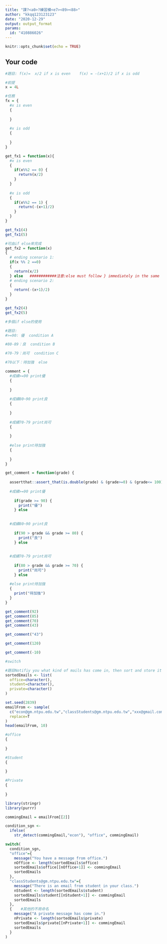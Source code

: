 ---
title: "課?<a0>?練習模<e7><89><88>"
author: "kkqq123123123"
date: "2020-12-29"
output: output_format
params:
  id: "410886026"
---

```{r setup, include=FALSE}
knitr::opts_chunk$set(echo = TRUE)
```

## Your code

```{r}
#題目: f(x)=  x/2 if x is even    f(x) = -(x+1)/2 if x is odd

#前提
x = 4L

#任務
fx = {
  #x is even 
  {
  
  }
  
  #x is odd
  {
    
  }
}
```

```{r}
get_fx1 = function(x){
  #x is even 
  {
    if(x%%2 == 0) {
      return(x/2)
    }
  }
  
  #x is odd
  {
    if(x%%2 == 1) {
      return(-(x+1)/2)
    }
  }
}
```

```{r}
get_fx1(4)
get_fx1(5)
```

```{r}
#可由if else來完成
get_fx2 = function(x)
{
  # ending scenario 1:
  if(x %% 2 ==0)
  {
    return(x/2)
  } else   ############注意:else must follow } immediately in the same line
  # ending scenario 2:
  {
    return(-(x+1)/2)
  }
}
```

```{r}
get_fx2(4)
get_fx2(5)
```

```{r}
#多個if else的使用

#題目:
#>=90: 優  condition A

#80-89：良  condition B

#70-79：尚可  condition C

#70以下：待加強  else
```

```{r}
comment = {
  #成績>=90 print優
  {
    
  }
  
  #成績80~90 print良
  {
    
  }
  
  #成績70-79 print尚可
  {
    
  }
  
  #else print待加強
  {
    
  }
}
```

```{r}
get_comment = function(grade) {
  
  assertthat::assert_that(is.double(grade) & (grade>=0) & (grade<= 100),msg = "grade should be integer and 0<=grade<=100")
  
  #成績>=90 print優
  
    if(grade >= 90) {
      print("優")
    } else
  
  
  #成績80~90 print良
  
    if(90 > grade && grade >= 80) {
      print("良")
    } else
  
  
  #成績70-79 print尚可
    
    if(80 > grade && grade >= 70) {
      print("尚可")
    } else
  
  #else print待加強
  {
    print("待加強")
  }
}
```

```{r}
get_comment(92)
get_comment(85)
get_comment(70)
get_comment(43)
```

```{r}
get_comment("43")
```

```{r}
get_comment(120)
```

```{r}
get_comment(-10)
```

```{r}
#switch

#題目Notifiy you what kind of mails has come in, then sort and store it in the following list
sortedEmails <- list(
  office=character(),
  student=character(),
  private=character()
)
```

```{r}
set.seed(2839)
emailFrom <- sample(
  c("econ@gm.ntpu.edu.tw","classStudents@gm.ntpu.edu.tw","xxx@gmail.com","econStaff@gm.ntpu.edu.tw","yyyy@gmail.com"), 50,
  replace=T
)
head(emailFrom, 10)
```

```{r}
#office
{
  
}

#Student
{
  
}

#Private
{
  
}
```

```{r}
library(stringr)
library(purrr)

commingEmail = emailFrom[[2]]

condition_sgn <- 
  ifelse(
    str_detect(commingEmail,"econ"), "office", commingEmail)

switch(
  condition_sgn,
  "office"={
    message("You have a message from office.")
    nOffice <- length(sortedEmails$office)
    sortedEmails$office[[nOffice+1]] <- commingEmail
    sortedEmails
  },
  "classStudents@gm.ntpu.edu.tw"={
    message("There is an email from student in your class.")
    nStudent <- length(sortedEmails$student)
    sortedEmails$student[[nStudent+1]] <- commingEmail
    sortedEmails
  },
  {    #其他的不用命名
    message("A private message has come in.")
    nPrivate <- length(sortedEmails$private)
    sortedEmails$private[[nPrivate+1]] <- commingEmail
    sortedEmails
  }
)
```













